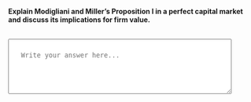 ::: {.question-block}

<label for="module7_long_q1"><strong>Explain Modigliani and Miller’s Proposition I in a perfect capital market and discuss its implications for firm value.</strong></label><br><br>

<textarea id="module7_long_q1" name="module7_long_q1" rows="4" cols="60" placeholder="Write your answer here..." style="width:90%; padding:25px;"></textarea>

:::
